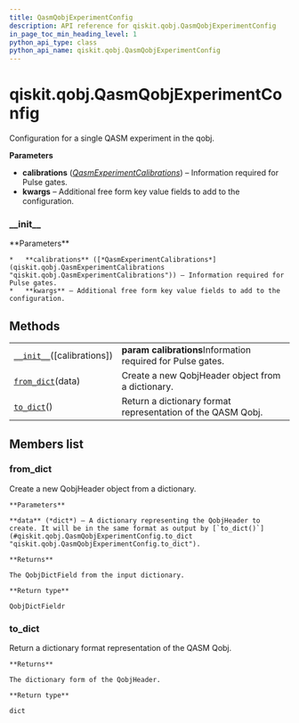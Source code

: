 ```yaml
---
title: QasmQobjExperimentConfig
description: API reference for qiskit.qobj.QasmQobjExperimentConfig
in_page_toc_min_heading_level: 1
python_api_type: class
python_api_name: qiskit.qobj.QasmQobjExperimentConfig
---
```


<span id="qiskit-qobj-qasmqobjexperimentconfig" />

# qiskit.qobj.QasmQobjExperimentConfig

<Class id="qiskit.qobj.QasmQobjExperimentConfig" isDedicatedPage={true} github="https://github.com/qiskit/qiskit/tree/stable/0.16/qiskit/qobj/qasm_qobj.py" signature="QasmQobjExperimentConfig(calibrations=None, **kwargs)" modifiers="class">
  Configuration for a single QASM experiment in the qobj.

  **Parameters**

  *   **calibrations** ([*QasmExperimentCalibrations*](qiskit.qobj.QasmExperimentCalibrations "qiskit.qobj.QasmExperimentCalibrations")) – Information required for Pulse gates.
  *   **kwargs** – Additional free form key value fields to add to the configuration.

  ### \_\_init\_\_

  <Function id="qiskit.qobj.QasmQobjExperimentConfig.__init__" signature="__init__(calibrations=None, **kwargs)">
    **Parameters**

    *   **calibrations** ([*QasmExperimentCalibrations*](qiskit.qobj.QasmExperimentCalibrations "qiskit.qobj.QasmExperimentCalibrations")) – Information required for Pulse gates.
    *   **kwargs** – Additional free form key value fields to add to the configuration.
  </Function>

  ## Methods

  |                                                                                                                               |                                                             |
  | ----------------------------------------------------------------------------------------------------------------------------- | ----------------------------------------------------------- |
  | [`__init__`](#qiskit.qobj.QasmQobjExperimentConfig.__init__ "qiskit.qobj.QasmQobjExperimentConfig.__init__")(\[calibrations]) | **param calibrations**Information required for Pulse gates. |
  | [`from_dict`](#qiskit.qobj.QasmQobjExperimentConfig.from_dict "qiskit.qobj.QasmQobjExperimentConfig.from_dict")(data)         | Create a new QobjHeader object from a dictionary.           |
  | [`to_dict`](#qiskit.qobj.QasmQobjExperimentConfig.to_dict "qiskit.qobj.QasmQobjExperimentConfig.to_dict")()                   | Return a dictionary format representation of the QASM Qobj. |

  ## Members list

  ### from\_dict

  <Function id="qiskit.qobj.QasmQobjExperimentConfig.from_dict" signature="from_dict(data)" modifiers="classmethod">
    Create a new QobjHeader object from a dictionary.

    **Parameters**

    **data** (*dict*) – A dictionary representing the QobjHeader to create. It will be in the same format as output by [`to_dict()`](#qiskit.qobj.QasmQobjExperimentConfig.to_dict "qiskit.qobj.QasmQobjExperimentConfig.to_dict").

    **Returns**

    The QobjDictField from the input dictionary.

    **Return type**

    QobjDictFieldr
  </Function>

  ### to\_dict

  <Function id="qiskit.qobj.QasmQobjExperimentConfig.to_dict" signature="to_dict()">
    Return a dictionary format representation of the QASM Qobj.

    **Returns**

    The dictionary form of the QobjHeader.

    **Return type**

    dict
  </Function>
</Class>

